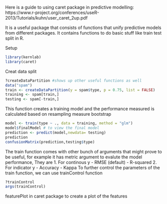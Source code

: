 Here is a guide to using caret package in predictive modelling: https://www.r-project.org/conferences/useR-2013/Tutorials/kuhn/user_caret_2up.pdf

It is a useful package that consists of functions that unify predictive models from different packages.
It contains functions to do basic stuff like train test split in R.

Setup
```r
library(kernlab)
library(caret)
```
Creat data split
```r
?createDataPartition #shows up other useful functions as well
data("spam")
train <- createDataPartition(y = spam$type, p = 0.75, list = FALSE)
training <- spam[train,]
testing <- spam[-train,]
```
This function creates a training model and the performance measured is calculated based on resampling measure bootstrap
```r
model <- train(type ~ ., data = training, method = "glm")
model$finalModel # to view the final model
prediction <- predict(model,newdata= testing)
prediction
confusionMatrix(prediction,testing$type)
```
The train function comes with other bunch of arguments that might prove to be useful, for example it has metric argument to evalute the model performance, They are
1. For continous y
      - RMSE (default)
      - R-squared
2. For indicator y
      - Accuracy
      - Kappa
To further control the parameters of the train function, we can use trainControl function
```r
?trainControl
args(trainControl)
```
featurePlot in caret package to create a plot of the features
```r

```

